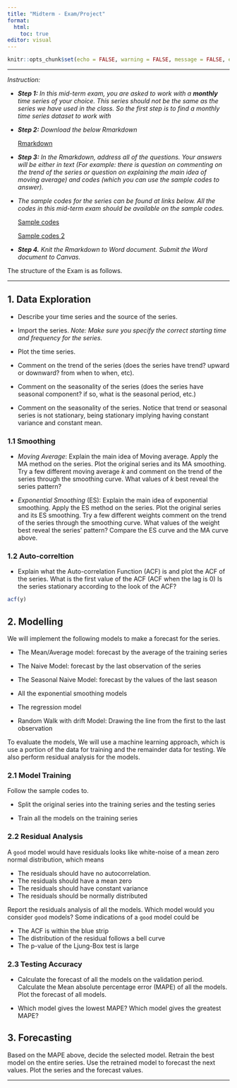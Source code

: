 ```yaml
---
title: "Midterm - Exam/Project"
format: 
  html: 
    toc: true
editor: visual
---
```


```r
knitr::opts_chunk$set(echo = FALSE, warning = FALSE, message = FALSE, eval = FALSE)
```

------------------------------------------------------------------------

*Instruction:*

-   ***Step 1:** In this mid-term exam, you are asked to work with a **monthly** time series of your choice. This series should not be the same as the series we have used in the class. So the first step is to find a monthly time series dataset to work with*

-   ***Step 2:** Download the below Rmarkdown*

    [Rmarkdown](project_ts_sample.Rmd)

-   ***Step 3:** In the Rmarkdown, address all of the questions. Your answers will be either in text (For example: there is question on commenting on the trend of the series or question on explaining the main idea of moving average) and codes (which you can use the sample codes to answer).*

-   *The sample codes for the series can be found at links below. All the codes in this mid-term exam should be available on the sample codes.*

    [Sample codes](project_ts_codes.html)
    
    [Sample codes 2](project_ts_codes3.html)

-   ***Step 4.** Knit the Rmarkdown to Word document. Submit the Word document to Canvas.*

The structure of the Exam is as follows. 

------------------------------------------------------------------------

## 1. Data Exploration

-   Describe your time series and the source of the series.

-   Import the series. *Note: Make sure you specify the correct starting time and frequency for the series.*

-   Plot the time series.

-   Comment on the trend of the series (does the series have trend? upward or downward? from when to when, etc).

-   Comment on the seasonality of the series (does the series have seasonal component? if so, what is the seasonal period, etc.)

-   Comment on the seasonality of the series. Notice that trend or seasonal series is not stationary, being stationary implying having constant variance and constant mean.

### 1.1 Smoothing

-   *Moving Average*: Explain the main idea of Moving average. Apply the MA method on the series. Plot the original series and its MA smoothing. Try a few different moving average $k$ and comment on the trend of the series through the smoothing curve. What values of $k$ best reveal the series pattern?

-   *Exponential Smoothing* (ES): Explain the main idea of exponential smoothing. Apply the ES method on the series. Plot the original series and its ES smoothing. Try a few different weights comment on the trend of the series through the smoothing curve. What values of the weight best reveal the series' pattern? Compare the ES curve and the MA curve above.

### 1.2 Auto-correltion

-   Explain what the Auto-correlation Function (ACF) is and plot the ACF of the series. What is the first value of the ACF (ACF when the lag is 0) Is the series stationary according to the look of the ACF?

```r
acf(y)
```

## 2. Modelling

We will implement the following models to make a forecast for the series.

-   The Mean/Average model: forecast by the average of the training series

-   The Naive Model: forecast by the last observation of the series

-   The Seasonal Naive Model: forecast by the values of the last season

-   All the exponential smoothing models

-   The regression model

-   Random Walk with drift Model: Drawing the line from the first to the last observation

To evaluate the models, We will use a machine learning approach, which is use a portion of the data for training and the remainder data for testing. We also perform residual analysis for the models.

### 2.1 Model Training

Follow the sample codes to.

-   Split the original series into the training series and the testing series

-   Train all the models on the training series

### 2.2 Residual Analysis

A `good` model would have residuals looks like white-noise of a mean zero normal distribution, which means

-   The residuals should have no autocorrelation.
-   The residuals should have a mean zero
-   The residuals should have constant variance
-   The residuals should be normally distributed

Report the residuals analysis of all the models. Which model would you consider `good` models? Some indications of a `good` model could be

-   The ACF is within the blue strip
-   The distribution of the residual follows a bell curve
-   The p-value of the Ljung-Box test is large

### 2.3 Testing Accuracy

-   Calculate the forecast of all the models on the validation period. Calculate the Mean absolute percentage error (MAPE) of all the models. Plot the forecast of all models.

-   Which model gives the lowest MAPE? Which model gives the greatest MAPE?

## 3. Forecasting

Based on the MAPE above, decide the selected model. Retrain the best model on the entire series. Use the retrained model to forecast the next values. Plot the series and the forecast values.

------------------------------------------------------------------------

